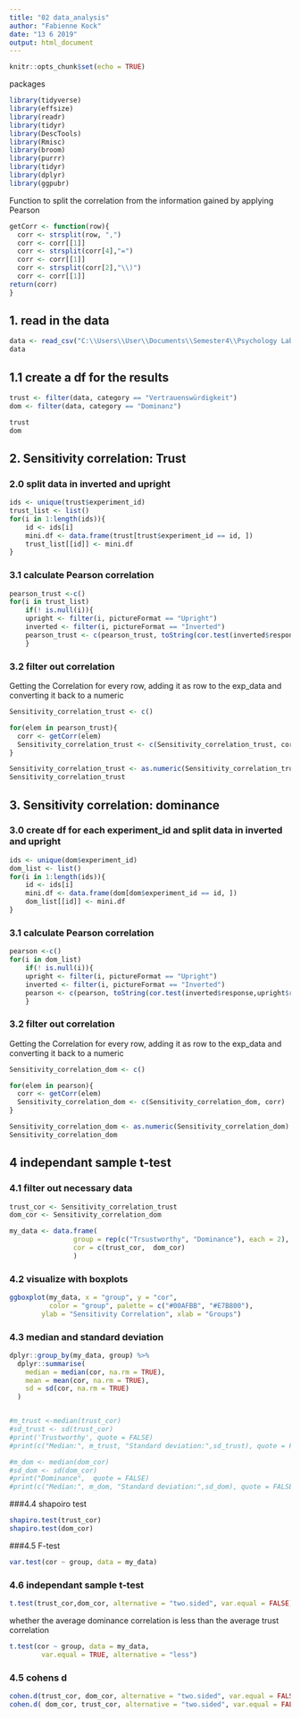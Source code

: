 ```yaml
---
title: "02 data_analysis"
author: "Fabienne Kock"
date: "13 6 2019"
output: html_document
---
```


```r
knitr::opts_chunk$set(echo = TRUE)
```


packages
```r
library(tidyverse)
library(effsize)
library(readr)
library(tidyr)
library(DescTools)
library(Rmisc)
library(broom)
library(purrr)
library(tidyr)
library(dplyr)
library(ggpubr)
```
Function to split the correlation from the information gained by applying Pearson
```r
getCorr <- function(row){
  corr <- strsplit(row, ",")
  corr <- corr[[1]]
  corr <- strsplit(corr[4],"=")
  corr <- corr[[1]]
  corr <- strsplit(corr[2],"\\)")
  corr <- corr[[1]]
return(corr)
}
```

## 1. read in the data
```r
data <- read_csv("C:\\Users\\User\\Documents\\Semester4\\Psychology Lab\\XPLabFinal\\data\\01 pilot\\S1_data_clean.csv")
data
```
## 1.1 create a df for the results
```r
trust <- filter(data, category == "Vertrauenswürdigkeit")
dom <- filter(data, category == "Dominanz")

trust
dom
```


## 2. Sensitivity correlation: Trust

### 2.0 split data in inverted and upright
```r
ids <- unique(trust$experiment_id)
trust_list <- list()
for(i in 1:length(ids)){
    id <- ids[i]
    mini.df <- data.frame(trust[trust$experiment_id == id, ])
    trust_list[[id]] <- mini.df
}
```


### 3.1 calculate Pearson correlation

```r
pearson_trust <-c()
for(i in trust_list)
    if(! is.null(i)){
    upright <- filter(i, pictureFormat == "Upright")
    inverted <- filter(i, pictureFormat == "Inverted")
    pearson_trust <- c(pearson_trust, toString(cor.test(inverted$response,upright$response,method = "pearson")))
    }
```

### 3.2 filter out correlation

Getting the Correlation for every row, adding it as row to the exp_data and converting it back to a numeric
```r
Sensitivity_correlation_trust <- c()

for(elem in pearson_trust){
  corr <- getCorr(elem)
  Sensitivity_correlation_trust <- c(Sensitivity_correlation_trust, corr)
}
```
```r
Sensitivity_correlation_trust <- as.numeric(Sensitivity_correlation_trust)
Sensitivity_correlation_trust
```


## 3. Sensitivity correlation: dominance

### 3.0 create df for each experiment_id and split data in inverted and upright


```r
ids <- unique(dom$experiment_id)
dom_list <- list()
for(i in 1:length(ids)){
    id <- ids[i]
    mini.df <- data.frame(dom[dom$experiment_id == id, ])
    dom_list[[id]] <- mini.df
}
```


### 3.1 calculate Pearson correlation

```r
pearson <-c()
for(i in dom_list)
    if(! is.null(i)){
    upright <- filter(i, pictureFormat == "Upright")
    inverted <- filter(i, pictureFormat == "Inverted")
    pearson <- c(pearson, toString(cor.test(inverted$response,upright$response,method = "pearson")))
    }
```

### 3.2 filter out correlation

Getting the Correlation for every row, adding it as row to the exp_data and converting it back to a numeric
```r
Sensitivity_correlation_dom <- c()

for(elem in pearson){
  corr <- getCorr(elem)
  Sensitivity_correlation_dom <- c(Sensitivity_correlation_dom, corr)
}
```
```r

Sensitivity_correlation_dom <- as.numeric(Sensitivity_correlation_dom)
Sensitivity_correlation_dom
```


## 4 independant sample t-test
### 4.1 filter out necessary data
```r
trust_cor <- Sensitivity_correlation_trust
dom_cor <- Sensitivity_correlation_dom

my_data <- data.frame( 
                group = rep(c("Trsustworthy", "Dominance"), each = 2),
                cor = c(trust_cor,  dom_cor)
                )
```



### 4.2 visualize with boxplots
```r
ggboxplot(my_data, x = "group", y = "cor", 
          color = "group", palette = c("#00AFBB", "#E7B800"),
        ylab = "Sensitivity Correlation", xlab = "Groups")

```
### 4.3 median and standard deviation
```r
dplyr::group_by(my_data, group) %>%
  dplyr::summarise(
    median = median(cor, na.rm = TRUE),
    mean = mean(cor, na.rm = TRUE),
    sd = sd(cor, na.rm = TRUE)
  )


#m_trust <-median(trust_cor)
#sd_trust <- sd(trust_cor)
#print('Trustworthy', quote = FALSE)
#print(c("Median:", m_trust, "Standard deviation:",sd_trust), quote = FALSE)

#m_dom <- median(dom_cor)
#sd_dom <- sd(dom_cor)
#print("Dominance",  quote = FALSE)
#print(c("Median:", m_dom, "Standard deviation:",sd_dom), quote = FALSE)


```

###4.4 shapoiro test
```r
shapiro.test(trust_cor)
shapiro.test(dom_cor)
```
###4.5 F-test
```r
var.test(cor ~ group, data = my_data)
```


### 4.6 independant sample t-test
```r
t.test(trust_cor,dom_cor, alternative = "two.sided", var.equal = FALSE)
```
whether the average dominance correlation is less than the average trust correlation
```r
t.test(cor ~ group, data = my_data,
        var.equal = TRUE, alternative = "less")
```

### 4.5 cohens d
```r
cohen.d(trust_cor, dom_cor, alternative = "two.sided", var.equal = FALSE)
cohen.d( dom_cor, trust_cor, alternative = "two.sided", var.equal = FALSE)
```

